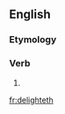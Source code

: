 ==English==

===Etymology===
{{suffix|delight|eth|lang=en}}

===Verb===
{{head|en|verb form}}

# {{en-archaic third-person singular of|delight}}

[[fr:delighteth]]